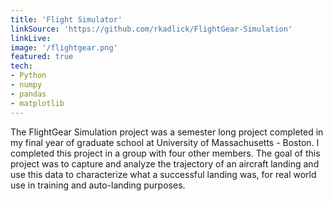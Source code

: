 ```yaml
---
title: 'Flight Simulator'
linkSource: 'https://github.com/rkadlick/FlightGear-Simulation'
linkLive:
image: '/flightgear.png'
featured: true
tech:
- Python
- numpy
- pandas
- matplotlib
---
```


The FlightGear Simulation project was a semester long project completed in my final year of graduate school at University of Massachusetts - Boston. I completed this project in a group with four other members. The goal of this project was to capture and analyze the trajectory of an aircraft landing and use this data to characterize what a successful landing was, for real world use in training and auto-landing purposes.